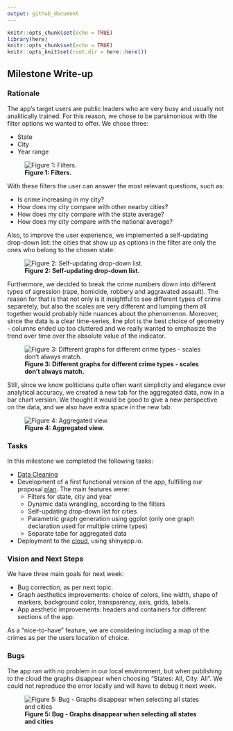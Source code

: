 ```yaml
---
output: github_document
---
```


```r
knitr::opts_chunk$set(echo = TRUE)
library(here)
knitr::opts_chunk$set(echo = TRUE)
knitr::opts_knit$set(root.dir = here::here())
```


## Milestone Write-up

### Rationale

The app's target users are public leaders who are very busy and usually not analitically trained. For this reason, we chose to be parsimonious with the filter options we wanted to offer. We chose three:   

- State
- City
- Year range

![**Figure 1: Filters.**](../img/img1.jpg)

With these filters the user can answer the most relevant questions, such as:  

- Is crime increasing in my city?
- How does my city compare with other nearby cities?
- How does my city compare with the state average?
- How does my city compare with the national average?

Also, to improve the user experience, we implemented a self-updating drop-down list: the cities that show up as options in the filter are only the ones who belong to the chosen state:

![**Figure 2: Self-updating drop-down list.**](../img/img2.jpg)

Furthermore, we decided to break the crime numbers down into different types of agression (rape, homicide, robbery and aggravated assault). The reason for that is that not only is it insightful to see different types of crime separetely, but also the scales are very different and lumping them all together would probably hide nuances about the phenomenon. Moreover, since the data is a clear time-series, line plot is the best choice of geometry - columns ended up too cluttered and we really wanted to emphasize the trend over time over the absolute value of the indicator.

![**Figure 3: Different graphs for different crime types - scales don't always match.**](../img/img3.jpg)

Still, since we know politicians quite often want simplicity and elegance over analytical accuracy, we created a new tab for the aggregated data, now in a bar chart version. We thought it would be good to give a new perspective on the data, and we also have extra space in the new tab:

![**Figure 4: Aggregated view.**](../img/img4.jpg)

### Tasks

In this milestone we completed the following tasks:
 
- [Data Cleaning](../script_clean_data.R)
- Development of a first functional version of the app, fulfilling our proposal [plan](../README.md). The main features were:
  - Filters for state, city and year
  - Dynamic data wrangling, according to the filters
  - Self-updating drop-down list for cities
  - Parametric graph generation using ggplot (only one graph declaration used for multiple crime types)
  - Separate tabe for aggregated data
- Deployment to the [cloud](https://olivia-lin.shinyapps.io/crime_visualizer/), using shinyapp.io.

### Vision and Next Steps

We have three main goals for next week:

 - Bug correction, as per next topic.
 - Graph aesthetics improvements: choice of colors, line width, shape of markers, background color, transparency, axis, grids, labels.
 - App aesthetic improvements: headers and containers for different sections of the app.
 
 As a "nice-to-have" feature, we are considering including a map of the crimes as per the users location of choice.

### Bugs
 The app ran with no problem in our local environment, but when publishing to the cloud the graphs disappear when choosing "States: All, City: All". We could not reproduce the error locally and will have to debug it next week.

![**Figure 5: Bug - Graphs disappear when selecting all states and cities**](../img/img5.jpg)  
  
  

